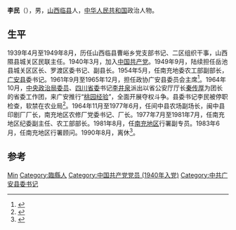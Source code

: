 {{Otheruses|other=名为李民的其他人物|李民}}

'''李民'''（{{bd|1923年|3月||}}），男，[[山西|山西]][[临县|临县]]人，[[中华人民共和国|中华人民共和国]]政治人物。

== 生平 ==
1939年4月至1949年8月，历任山西临县曹峪乡党支部书记、二区组织干事，山西隰县城关区民联主任。1940年3月，加入[[中国共产党|中国共产党]]。1949年9月，陆续担任岳池县城关区区长、罗渡区委书记、副县长。1954年5月，任南充地委农工部副部长，[[广安县|广安县]]委书记。1961年9月至1965年12月，担任政协广安县委员会主席<ref>{{Cite book|title=广安县志|last=四川省广安县志编纂委员会编纂|first=|publisher=[[四川人民出版社|四川人民出版社]]|year=1994.10|isbn=7-220-02540-8|location=成都|pages=185}}</ref>。1964年10月，[[中央政治局委员|中央政治局委员]]、[[中国共产党四川省委员会|四川省委]]书记[[李井泉|李井泉]]派出以省公安厅厅长[[秦传厚|秦传厚]]为团长的省委工作团，来广安推行“[[桃园经验|桃园经验]]”，全面开展夺权斗争。县委书记李民被停职检查，软禁在农业局<ref>{{Cite book|title=广安文史资料选辑 第14辑 见证风雨 谷台回忆录选编|last=政协广安市广安区委员会学习文史委员会编；林能忠主编；于业大，周业荐副主编|first=|publisher=政协广安市广安区委员会学习文史委员会|year=|isbn=|location=|pages=31-32}}</ref>。1964年11月至1977年6月，任间中县农场副场长，闽中县印剧厂厂长，南充地区农修厂党委书记、厂长。1977年7月至1981年7月，任南充地区纪委副主任、农工部部长。1981年8月，任[[南充地区|南充地区]]行署副专员。1983年6月，任南充地区行署顾问。1990年8月，离休<ref>{{Cite book|title=四川人才年鉴 1979-1994|last=刘茂才主编|first=|publisher=[[四川人民出版社|四川人民出版社]]|year=1996.07|isbn=7-220-03247-1|location=成都|pages=2032}}</ref>。

== 参考 ==
{{reflist}}

{{Authority control}}
{{DEFAULTSORT:Li李}}
[[Category:李姓|Min]]
[[Category:臨縣人|Category:臨縣人]]
[[Category:中国共产党党员_(1940年入党)|Category:中国共产党党员 (1940年入党)]]
[[Category:中共广安县委书记|Category:中共广安县委书记]]